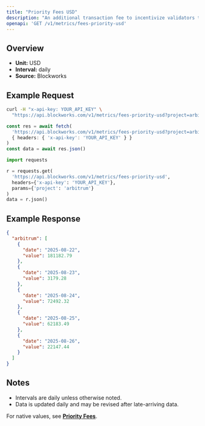 ```yaml
---
title: "Priority Fees USD"
description: "An additional transaction fee to incentivize validators to prioritize and execute transactions."
openapi: 'GET /v1/metrics/fees-priority-usd'
---
```


## Overview

- **Unit:** USD
- **Interval:** daily
- **Source:** Blockworks

## Example Request

<CodeGroup>

```bash cURL
curl -H "x-api-key: YOUR_API_KEY" \
  "https://api.blockworks.com/v1/metrics/fees-priority-usd?project=arbitrum"
```

```typescript TypeScript
const res = await fetch(
  'https://api.blockworks.com/v1/metrics/fees-priority-usd?project=arbitrum',
  { headers: { 'x-api-key': 'YOUR_API_KEY' } }
)
const data = await res.json()
```

```python Python
import requests

r = requests.get(
  'https://api.blockworks.com/v1/metrics/fees-priority-usd',
  headers={'x-api-key': 'YOUR_API_KEY'},
  params={'project': 'arbitrum'}
)
data = r.json()
```

</CodeGroup>

## Example Response

```json
{
  "arbitrum": [
    {
      "date": "2025-08-22",
      "value": 181182.79
    },
    {
      "date": "2025-08-23",
      "value": 3179.28
    },
    {
      "date": "2025-08-24",
      "value": 72492.32
    },
    {
      "date": "2025-08-25",
      "value": 62183.49
    },
    {
      "date": "2025-08-26",
      "value": 22147.44
    }
  ]
}
```

## Notes
- Intervals are daily unless otherwise noted.
- Data is updated daily and may be revised after late-arriving data.


<Note>For native values, see **[Priority Fees](./fees-priority)**.</Note>